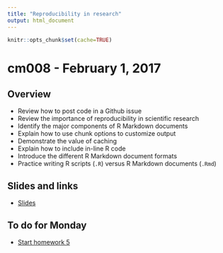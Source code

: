 ```yaml
---
title: "Reproducibility in research"
output: html_document
---
```


```r
knitr::opts_chunk$set(cache=TRUE)
```

# cm008 - February 1, 2017

## Overview

* Review how to post code in a Github issue
* Review the importance of reproducibility in scientific research
* Identify the major components of R Markdown documents
* Explain how to use chunk options to customize output
* Demonstrate the value of caching
* Explain how to include in-line R code
* Introduce the different R Markdown document formats
* Practice writing R scripts (`.R`) versus R Markdown documents (`.Rmd`)

## Slides and links

* [Slides](extras/cm008_slides.html)

## To do for Monday

* [Start homework 5]()


